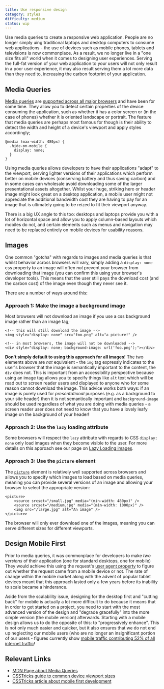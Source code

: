 ```yaml
---
title: Use responsive design
category: styles
difficulty: medium
status: wip
---
```


Use media queries to create a responsive web application. People are no longer simply uing traditional laptops and desktop computers to consume web applications - the use of devices such as mobile phones, tablets and televisions is now commonplace. As a result, we no longer live in a "one size fits all" world when it comes to designing user experiences. Serving the full-fat version of your web application to your users will not only result in a poor user experience, it may also result serving them a lot more data than they need to, increasing the carbon footprint of your application.

## Media Queries

[Media queries](https://developer.mozilla.org/en-US/docs/Web/CSS/Media_Queries/Using_media_queries) are [supported across all major browsers](https://caniuse.com/css-mediaqueries) and have been for some time. They allow you to detect certain properties of the device consuming the application, such as whether it has a color screen or (in the case of phones) whether it is oriented landscape or portrait. The feature that media queries are perhaps most famous for though is their ability to detect the width and height of a device's viewport and apply styles accordingly;

```
@media (max-width: 480px) {
  .hide-on-mobile {
    display: none;
  }
}
```

Using media queries allows developers to have their applications "adapt" to the viewport, serving lighter versions of their applications which perform better on mobile devices (conserving battery and thus saving carbon) and in some cases can wholesale avoid downloading some of the larger presentational assets altogether. Whilst your huge, striking hero or header image might look great on a desktop application, a mobile user might not appreciate the additional bandwidth cost they are having to pay for an image that is ultimately going to be reized to fit their viewport anyway.

There is a big UX angle to this too: desktops and laptops provide you with a lot of horizontal space and allow you to apply column-based layouts which mobiles do not, and certain elements such as menus and navigation may need to be replaced entirely on mobile devices for usability reasons.

## Images

One common "gotcha" with regards to images and media queries is that whilst behavior across browsers will vary, simply adding a `display: none` css property to an image will often _not_ prevent your browser from downloading that image (you can confirm this using your browser's developer tools). This means that the user still pays the download cost (and the carbon cost) of the image even though they never see it.

There are a number of ways around this:

### Approach 1: Make the image a background image

Most browsers will not download an image if you use a css background image rather than an image tag;

```
<!-- this will still download the image -->
<img style="display: none" src="foo.png" alt="a picture!" />

<!-- in most browsers, the image will not be downloaded -->
<div style="display: none; background-image: url('foo.png');"></div>
```

**Don't simply default to using this approach for all images!** The two elements above are _not_ equivalent - the `img` tag expressly indicates to the user's browser that the image is semantically important to the content, the `div` does not. This is important from an accessibility perspective because using an image tag allows you to specify things like `alt` text which will be read out to screen reader users and displayed to anyone who for some reason cannot download the image. This advice works both ways: if an image is purely used for _presentational_ purposes (e.g. as a background to your site header) then it is not semantically important and `background-image` should be used regardless of what you are doing with media queries - a screen reader user does not need to know that you have a lovely leafy image on the background of your header!

### Approach 2: Use the `lazy` loading attribute

Some browsers will respect the `lazy` attribute with regards to CSS `display: none` only load images when they become visible to the user. For more details on this approach see our page on [Lazy Loading images](/prompts/lazy-load-images).

### Approach 3: Use the `picture` element

The [`picture`](https://developer.mozilla.org/en-US/docs/Web/HTML/Element/picture) element is relatively well supported across browsers and allows you to specify which images to load based on media queries, meaning you can provide several versions of an image and allowing your browser to select the appropriate version:

```
<picture>
    <source srcset="/small.jpg" media="(min-width: 480px)" />
    <source srcset="/medium.jpg" media="(min-width: 1000px)" />
    <img src="/large.jpg" alt="An image" />
</picture>
```

The browser will only ever download one of the images, meaning you can serve different sizes for different viewports.

## Design Mobile First

Prior to media queries, it was commonplace for developers to make _two versions_ of their application (one for standard desktops, one for mobile) They would achieve this using the request's [user agent property](https://developer.mozilla.org/en-US/docs/Web/HTTP/Browser_detection_using_the_user_agent) to figure out whether the request came from a mobile device or not. The rate of change within the mobile market along with the advent of popular tablet devices meant that this approach lasted only a few years before its inability to scale became a hinderance.

Aside from the scalability issue, designing for the desktop first and "cutting back" for mobile is actually a lot more difficult to do because it means that in order to get started on a project, you need to start with the most advanced version of the design and "degrade gracefully" into the more simple version (the mobile version) afterwards. Starting with a mobile design allows us to do the opposite of this: to "progressively enhance". This is not only much easier and quicker, but it also ensures that we do not end up neglecting our mobile users (who are no longer an insignificant portion of our users - figures currently show [mobile traffic contributing 52% of all internet traffic](https://css-tricks.com/how-to-develop-and-test-a-mobile-first-design-in-2021/)!

## Relevant Links

- [MDN Page about Media Queries](https://developer.mozilla.org/en-US/docs/Web/CSS/Media_Queries/Using_media_queries)
- [CSSTricks guide to common device viewport sizes](https://css-tricks.com/snippets/css/media-queries-for-standard-devices/)
- [CSSTricks article about mobile first development](https://css-tricks.com/how-to-develop-and-test-a-mobile-first-design-in-2021/)
